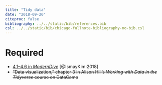 ```yaml
---
title: "Tidy data"
date: "2018-09-20"
citeproc: false
bibliography: ../../static/bib/references.bib
csl: ../../static/bib/chicago-fullnote-bibliography-no-bib.csl
---
```


# Required

- <i class="fas fa-book"></i> [4.1–4.6 in *ModernDive*](https://moderndive.com/4-tidy.html) [@IsmayKim:2018]
- <i class="fas fa-laptop-code"></i> ~~"Data visualization," chapter 3 in Alison Hill's *Working with Data in the Tidyverse* course on DataCamp~~
